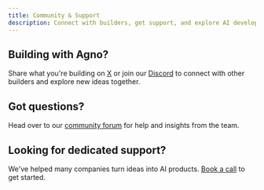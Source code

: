 ```yaml
---
title: Community & Support
description: Connect with builders, get support, and explore AI development.
---
```


## Building with Agno?

Share what you're building on [X](https://agno.link/x) or join our [Discord](https://agno.link/discord) to connect with other builders and explore new ideas together.

## Got questions?

Head over to our [community forum](https://agno.link/community) for help and insights from the team.

## Looking for dedicated support?

We've helped many companies turn ideas into AI products. [Book a call](https://cal.com/team/agno/intro) to get started.
